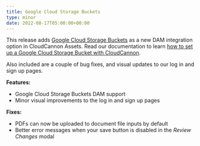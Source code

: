 ```yaml
---
title: Google Cloud Storage Buckets
type: minor
date: 2022-08-17T05:00:00+00:00
---
```

This release adds [Google Cloud Storage Buckets](https://cloud.google.com/storage/docs/buckets) as a new DAM integration option in CloudCannon Assets. Read our documentation to learn [how to set up a Google Cloud Storage Bucket with CloudCannon](/documentation/articles/creating-a-google-cloud-storage-dam/).

Also included are a couple of bug fixes, and visual updates to our log in and sign up pages.

**Features:**

* Google Cloud Storage Buckets DAM support
* Minor visual improvements to the log in and sign up pages

**Fixes:**

* PDFs can now be uploaded to document file inputs by default
* Better error messages when your save button is disabled in the *Review Changes* modal